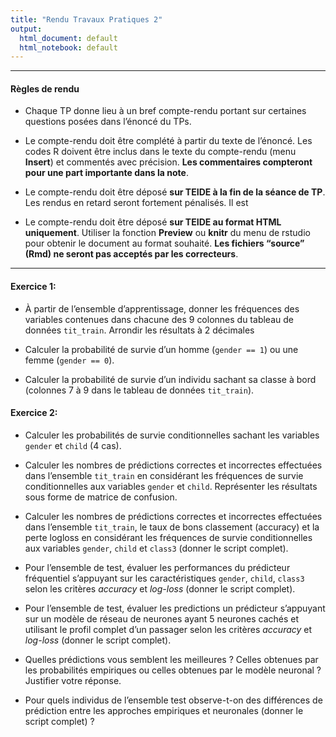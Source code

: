 ```yaml
---
title: "Rendu Travaux Pratiques 2"
output:
  html_document: default
  html_notebook: default
---
```


** **

#### Règles de rendu

* Chaque TP donne lieu à un bref compte-rendu portant sur certaines questions posées dans l'énoncé du TPs.

* Le compte-rendu doit être complété à partir du texte de l'énoncé. Les codes R doivent être inclus dans le texte du compte-rendu (menu **Insert**) et commentés avec précision. **Les commentaires compteront pour une part importante dans la note**.

* Le compte-rendu doit être déposé **sur TEIDE à la fin de la séance de TP**. Les rendus en retard seront fortement pénalisés. Il est 

* Le compte-rendu doit être déposé **sur TEIDE au format HTML uniquement**. Utiliser la fonction **Preview** ou **knitr** du menu de rstudio pour obtenir le document au format souhaité. **Les fichiers "source" (Rmd) ne seront pas acceptés par les correcteurs**.


** **


#### Exercice 1:  

*  À partir de l'ensemble d'apprentissage, donner les fréquences des variables contenues dans chacune des 9 colonnes du tableau de données `tit_train`.  Arrondir les résultats à 2 décimales

* Calculer la probabilité de survie d'un homme (`gender == 1`) ou une femme (`gender == 0`).

* Calculer la probabilité de survie d'un individu sachant sa classe à bord (colonnes 7 à 9 dans le tableau de données `tit_train`).

#### Exercice 2: 

* Calculer les probabilités de survie conditionnelles sachant les variables `gender` et `child` (4 cas).

* Calculer les nombres de prédictions correctes et incorrectes effectuées dans l'ensemble `tit_train` en considérant les fréquences de survie conditionnelles aux variables `gender` et `child`. Représenter les résultats sous forme de matrice de confusion.

* Calculer  les nombres de prédictions correctes et incorrectes effectuées dans l'ensemble `tit_train`, le taux de bons classement (accuracy) et la perte logloss en considérant les fréquences de survie conditionnelles aux variables `gender`, `child` et `class3`  (donner le script complet).

* Pour l'ensemble de test, évaluer les performances du prédicteur fréquentiel s'appuyant sur les caractéristiques `gender`, `child`, `class3` selon les critères *accuracy* et *log-loss*  (donner le script complet).

* Pour l'ensemble de test, évaluer les predictions un prédicteur s'appuyant sur un modèle de réseau de neurones ayant 5 neurones cachés et utilisant le profil complet d'un passager  selon les critères *accuracy* et *log-loss*  (donner le script complet).

* Quelles prédictions vous semblent les meilleures ? Celles obtenues par les probabilités empiriques ou celles obtenues par le modèle neuronal ? Justifier votre réponse. 

* Pour quels individus de l'ensemble test observe-t-on des différences de prédiction entre les approches empiriques et neuronales (donner le script complet) ? 




